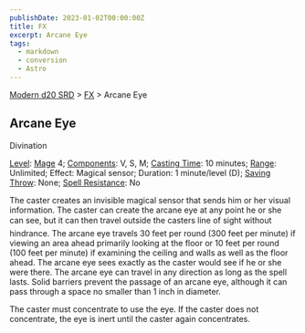 ```yaml
---
publishDate: 2023-01-02T00:00:00Z
title: FX
excerpt: Arcane Eye
tags:
  - markdown
  - conversion
  - Astro
---
```


[Modern d20 SRD](/#modernD20) > [FX](modern-d20-srd-fx-index) > Arcane Eye

## Arcane Eye

Divination

[Level](modern-d20-srd-fx-level): [Mage](modern-d20-srd-classes-advanced-mage) 4; [Components](modern-d20-srd-fx-components):
V, S, M; [Casting Time](modern-d20-srd-fx-casting-time): 10 minutes; [Range](modern-d20-srd-fx-range): Unlimited; Effect: Magical sensor;
Duration: 1 minute/level (D); [Saving Throw](modern-d20-srd-basics-saving-throws): None; [Spell Resistance](modern-d20-srd-special-abilities-spell-resistance): No

The caster creates an invisible magical sensor that sends him or her visual information. The caster can create the arcane eye at any point he or she can see, but it can then travel outside the casters line of sight without hindrance. The arcane eye travels 30 feet per round (300 feet per minute) if viewing an area ahead primarily looking at the floor or 10 feet per round (100 feet per minute) if examining the ceiling and walls as well as the floor ahead. The arcane eye sees exactly as the caster would see if he or she were there. The arcane eye can travel in any direction as long as the spell lasts. Solid barriers prevent the passage of an arcane eye, although it can pass through a space no smaller than 1 inch in diameter.

The caster must concentrate to use the eye. If the caster does not concentrate, the eye is inert until the caster again concentrates.
